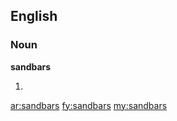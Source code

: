 ==English==

===Noun===
'''sandbars'''

# {{plural of|[[sandbar]]}}

[[ar:sandbars]]
[[fy:sandbars]]
[[my:sandbars]]